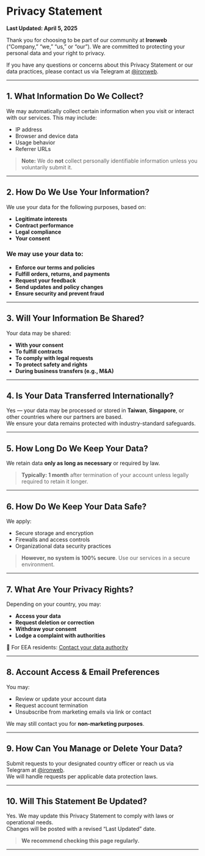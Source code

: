 # **Privacy Statement**
**Last Updated: April 5, 2025**

Thank you for choosing to be part of our community at **Ironweb** (“Company,” “we,” “us,” or “our”). We are committed to protecting your personal data and your right to privacy.  

If you have any questions or concerns about this Privacy Statement or our data practices, please contact us via Telegram at [@ironweb](https://t.me/ironweb).

---

## **1. What Information Do We Collect?**

We may automatically collect certain information when you visit or interact with our services. This may include:

- IP address  
- Browser and device data  
- Usage behavior  
- Referrer URLs

> **Note:** We do **not** collect personally identifiable information unless you voluntarily submit it.

---

## **2. How Do We Use Your Information?**

We use your data for the following purposes, based on:

- **Legitimate interests**  
- **Contract performance**  
- **Legal compliance**  
- **Your consent**

### We may use your data to:

- **Enforce our terms and policies**
- **Fulfill orders, returns, and payments**
- **Request your feedback**
- **Send updates and policy changes**
- **Ensure security and prevent fraud**

---

## **3. Will Your Information Be Shared?**

Your data may be shared:

- **With your consent**
- **To fulfill contracts**
- **To comply with legal requests**
- **To protect safety and rights**
- **During business transfers (e.g., M&A)**

---

## **4. Is Your Data Transferred Internationally?**

Yes — your data may be processed or stored in **Taiwan**, **Singapore**, or other countries where our partners are based.  
We ensure your data remains protected with industry-standard safeguards.

---

## **5. How Long Do We Keep Your Data?**

We retain data **only as long as necessary** or required by law.

> **Typically: 1 month** after termination of your account unless legally required to retain it longer.

---

## **6. How Do We Keep Your Data Safe?**

We apply:

- Secure storage and encryption  
- Firewalls and access controls  
- Organizational data security practices  

> **However, no system is 100% secure**. Use our services in a secure environment.

---

## **7. What Are Your Privacy Rights?**

Depending on your country, you may:

- **Access your data**
- **Request deletion or correction**
- **Withdraw your consent**
- **Lodge a complaint with authorities**

📍 For EEA residents: [Contact your data authority](https://commission.europa.eu/law/law-topic/data-protection_en)

---

## **8. Account Access & Email Preferences**

You may:

- Review or update your account data  
- Request account termination  
- Unsubscribe from marketing emails via link or contact  

We may still contact you for **non-marketing purposes**.

---

## **9. How Can You Manage or Delete Your Data?**

Submit requests to your designated country officer or reach us via Telegram at [@ironweb](https://t.me/ironweb).  
We will handle requests per applicable data protection laws.

---

## **10. Will This Statement Be Updated?**

Yes. We may update this Privacy Statement to comply with laws or operational needs.  
Changes will be posted with a revised “Last Updated” date.  

> **We recommend checking this page regularly.**

---
